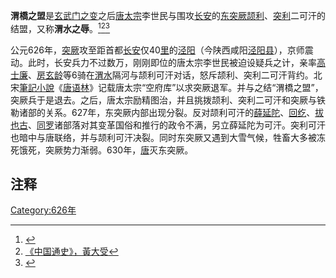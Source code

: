 '''渭橋之盟'''是[[玄武门之变|玄武门之变]]之后[[唐太宗|唐太宗]]李世民与围攻[[长安|长安]]的[[东突厥|东突厥]][[颉利|颉利]]、[[突利|突利]]二可汗的结盟，又称'''渭水之辱'''。<ref>{{Cite web |url=http://content.edu.tw/senior/history/tc_dm/history/person/king/king006.htm |title=中国历代人物图书馆 |access-date=2011-01-24 |archive-url=https://web.archive.org/web/20090513124255/http://content.edu.tw/senior/history/tc_dm/history/person/king/king006.htm |archive-date=2009-05-13 |dead-url=yes }}</ref><ref>[http://books.google.com/books?id=hR1gH_a16yMC&pg=PA407&lpg=PA407&dq=%E6%B8%AD%E6%B0%B4%E4%B9%8B%E8%80%BB&source=bl&ots=OUIEd4Shd4&sig=BW5Cve9zEtL5Rr4mIuNxa1fv678&hl=en&ei=9pE9TYCqL5HsvQON4vTICg&sa=X&oi=book_result&ct=result&resnum=1&ved=0CBEQ6AEwADgK#v=onepage&q=%E6%B8%AD%E6%B0%B4%E4%B9%8B%E8%80%BB&f=false 《中国通史》，黃大受]</ref><ref>{{cite web |url=http://www.qlxxw.cn/wenhua/119695.html |title=存档副本 |accessdate=2011-01-23 |deadurl=yes |archiveurl=https://web.archive.org/web/20100325062357/http://www.qlxxw.cn/wenhua/119695.html |archivedate=2010-03-25 }}</ref>

公元626年，[[突厥|突厥]]攻至距首都[[长安|长安]]仅40[[里|里]]的[[泾阳|泾阳]]（今陕西咸阳[[泾阳县|泾阳县]]），京师震动。此时，长安兵力不过数万，刚刚即位的唐太宗李世民被迫设疑兵之计，亲率[[高士廉|高士廉]]、[[房玄龄|房玄龄]]等6骑在[[渭水|渭水]]隔河与颉利可汗对话，怒斥颉利、突利二可汗背约。北宋[[筆記小說|筆記小說]]《[[唐语林|唐语林]]》记载唐太宗“空府库”以求突厥退军。并与之结“渭橋之盟”，突厥兵于是退去。之后，唐太宗励精图治，并且挑拨颉利、突利二可汗和突厥与铁勒诸部的关系。627年，东突厥内部出现分裂。反对颉利可汗的[[薛延陀|薛延陀]]、[[回纥|回纥]]、[[拔也古|拔也古]]、[[同罗|同罗]]诸部落对其变革国俗和推行的政令不满，另立薛延陀为可汗。突利可汗也暗中与唐联络，并与颉利可汗决裂。同时东突厥又遇到大雪气候，牲畜大多被冻死饿死，突厥势力渐弱。630年，[[唐|唐]]灭东突厥。

==注释==
{{reflist}}

{{唐朝歷史事件|index=WSZM}}
[[Category:626年|Category:626年]]